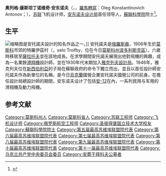 {{NoteTA
|1=zh-tw:安托諾夫;zh-cn:安东诺夫;
|2=zh-tw:An-;zh-cn:安-;
}}
{{Infobox person
| 姓名     = 奧列格·安托諾夫
| 圖像     = Stamp of Ukraine s708.jpg
| 圖像說明 = 
| 出生日期 ={{Birth date|1906|2|7}}
| 出生地點 = {{flag|Russian Empire}}[[莫斯科省|莫斯科省]][[波多利斯克區|波多利斯克區]]
| 逝世日期 =  {{Death date and age|1984|4|4|1906|2|7}}
| 逝世地點 = {{蘇聯}}[[烏克蘭|烏克蘭]][[基輔|基輔]]
| 國籍     = {{蘇聯}}
| 性別     = 男
| 職業     = 飞机设计师
| 獲獎       ={{社會主義勞動英雄}} {{列寧勳章}} {{列寧勳章}} {{列寧勳章}} {{十月革命勳章}} {{勞動紅旗勳章}} {{紀念列寧誕辰一百週年獎章}}  {{保衛莫斯科獎章}} {{蘇聯武裝力量五十周年獎章}} {{莫斯科建城八百周年獎章}} {{列寧獎}} {{斯大林獎}}
}}
'''奥列格·康斯坦丁诺维奇·安东诺夫'''（{{lang-ru|Оле́г Константи́нович Анто́нов}}，{{lang-uk|Оле́г Костянти́нович Анто́нов}}，[[羅馬拼音|羅馬轉寫]]：Oleg Konstantinovich Antonov；{{bd|1906年|2月7日|1984年|4月4日}}），[[苏联|苏联]]飞机设计师，[[安东诺夫设计局|安东诺夫设计局]]首任领导人，[[蘇聯科學院|蘇聯科學院]]院士<ref>{{cite news|title=Антонов Олег Константинович|url=http://www.warheroes.ru/hero/hero.asp?Hero_id=10127|accessdate=2019-10-06|publisher=Герои страны|work=|language=ru|archive-date=2020-09-29|archive-url=https://web.archive.org/web/20200929141034/http://www.warheroes.ru/hero/hero.asp?Hero_id=10127|dead-url=no}}</ref>。

==生平==
[[File:Antonov.an-2.ly-big.arp.jpg|缩略图]]是安托諾夫設計的知名作品之一。]]
安托諾夫是[[俄羅斯人|俄羅斯裔]]，1906年生於[[莫斯科|莫斯科]]市郊的特羅伊茲村（{{lang-ru|село Троицы}}，selo Troit͡sy，位在今日[[莫斯科州|莫斯科州]][[波多利斯克區|波多利斯克區]]）。六歲時移居至[[薩拉托夫|薩拉托夫]]並在該地成長{{R|Bio}}。在求學期間安托諾夫展現出他對飛機的興趣，成為一名業餘[[滑翔機|滑翔機]]設計師，並在1930年代末期加入[[雅克列夫設計局|雅克列夫設計局]]{{R|Bio}}。1946年，雅克列夫位在[[新西伯利亞|新西伯利亞]]的子局在蘇聯政府的命令下獨立而出，並且以首任設計師安托諾夫作為新單位的名稱，是今日[[烏克蘭|烏克蘭]]國營企業安托諾夫國營公司的前身{{R|Bio}}。在擔任設計局總設計師的期間，安东诺夫设计了包括[[安-12|安-12]]在內，一系列民用与军用的滑翔機及動力飛機。

==参考文献==
{{reflist|refs=
<ref name="Bio">{{Cite web |url=http://www.antonov.com/about/oleg-antonov?lang=en |title=Oleg Antonov / Biography |language=en |archiveurl=https://web.archive.org/web/20170922191814/http://www.antonov.com/about/oleg-antonov?lang=en |archivedate=2017-09-22 |publisher=安托諾夫官方網站 |date= |accessdate=2016-09-20 |dead-url=no }}</ref>
|
}}

{{Authority control}}

{{DEFAULTSORT:Antonov, Oleg Konstantinovich}}
[[Category:莫斯科州人|Category:莫斯科州人]]
[[Category:莫斯科省人|Category:莫斯科省人]]
[[Category:苏联工程师|Category:苏联工程师]]
[[Category:飞机设计师|Category:飞机设计师]]
[[Category:俄罗斯航空工程师|Category:俄罗斯航空工程师]]
[[Category:圣彼得堡国立技术大学校友|Category:圣彼得堡国立技术大学校友]]
[[Category:蘇聯科學院院士|Category:蘇聯科學院院士]]
[[Category:第五届最高苏维埃联盟院代表|Category:第五届最高苏维埃联盟院代表]]
[[Category:第六届最高苏维埃联盟院代表|Category:第六届最高苏维埃联盟院代表]]
[[Category:第七届最高苏维埃联盟院代表|Category:第七届最高苏维埃联盟院代表]]
[[Category:第八届最高苏维埃联盟院代表|Category:第八届最高苏维埃联盟院代表]]
[[Category:第九届最高苏维埃联盟院代表|Category:第九届最高苏维埃联盟院代表]]
[[Category:第十届最高苏维埃联盟院代表|Category:第十届最高苏维埃联盟院代表]]
[[Category:第十一届最高苏维埃联盟院代表|Category:第十一届最高苏维埃联盟院代表]]
[[Category:乌克兰共产党中央委员会委员|Category:乌克兰共产党中央委员会委员]]
[[Category:安葬于拜科夫公墓者|Category:安葬于拜科夫公墓者]]